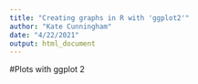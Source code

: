```yaml
---
title: "Creating graphs in R with 'ggplot2'"
author: "Kate Cunningham"
date: "4/22/2021"
output: html_document
---
```


#Plots with ggplot 2 